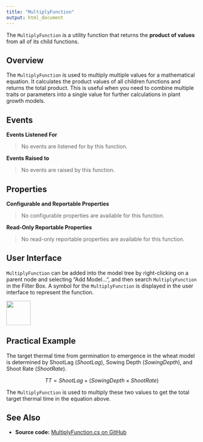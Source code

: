 ```yaml
---
title: "MultiplyFunction"
output: html_document
---
```


The `MultiplyFunction` is a utility function that returns the **product of values** from all of its child functions.


## Overview

The `MultiplyFunction` is used to multiply multiple values for a mathematical equation. It calculates the product values of all children functions and returns the total product. This is useful when you need to combine multiple traits or parameters into a single value for further calculations in plant growth models.



## Events 


**Events Listened For**

> No events are listened for by this function.


**Events Raised to**

> No events are raised by this function.


## Properties


**Configurable and Reportable Properties**

> No configurable properties are available for this function.

**Read-Only Reportable Properties**

> No read-only reportable properties are available for this function.


## User Interface

`MultiplyFunction` can be added into the model tree by right-clicking on a parent node and selecting "Add Model...", and then search `MultiplyFunction` in the Filter Box. A symbol for the `MultiplyFunction` is displayed in the user interface to represent the function.

![](https://github.com/APSIMInitiative/ApsimX/raw/master/ApsimNG/Resources/TreeViewImages/MultiplyFunction.png){ width=64px }


## Practical Example

The target thermal time from germination to emergence in the wheat model is determined by ShootLag ($ShootLag$), Sowing Depth ($SowingDepth$), and Shoot Rate ($ShootRate$).

$$
TT = ShootLag + (SowingDepth \times ShootRate)
$$

The `MultiplyFunction` is used to multiply these two values to get the total target thermal time in the equation above.



## See Also

* **Source code:** [MultiplyFunction.cs on GitHub](http://github.com/APSIMInitiative/ApsimX/blob/master/Models/Functions/MultiplyFunction.cs)
